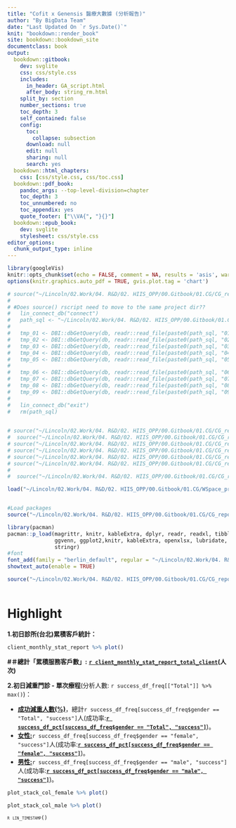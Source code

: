 ```yaml
---
title: "Cofit x Genensis 醫療大數據 (分析報告)"
author: "By BigData Team"
date: "Last Updated On `r Sys.Date()`"
knit: "bookdown::render_book"
site: bookdown::bookdown_site
documentclass: book
output:
  bookdown::gitbook:
    dev: svglite
    css: css/style.css
    includes:
      in_header: GA_script.html
      after_body: string_rm.html
    split_by: section
    number_sections: true
    toc_depth: 3
    self_contained: false
    config:
      toc:
        collapse: subsection
      download: null
      edit: null
      sharing: null
      search: yes
  bookdown::html_chapters:
    css: [css/style.css, css/toc.css]
  bookdown::pdf_book:
    pandoc_args: --top-level-division=chapter
    toc_depth: 3
    toc_unnumbered: no
    toc_appendix: yes
    quote_footer: ["\\VA{", "}{}"]
  bookdown::epub_book:
    dev: svglite
    stylesheet: css/style.css
editor_options: 
  chunk_output_type: inline
---
```


```r
library(googleVis)
knitr::opts_chunk$set(echo = FALSE, comment = NA, results = 'asis', warning = FALSE)
options(knitr.graphics.auto_pdf = TRUE, gvis.plot.tag = 'chart')
```

```r
# source("~/Lincoln/02.Work/04. R&D/02. HIIS_OPP/00.Gitbook/01.CG/CG_report/rscript/lin_function.R")
#   
# #Does source() rscript need to move to the same project dir??
#   lin_connect_db("connect")
#   path_sql <- "~/Lincoln/02.Work/04. R&D/02. HIIS_OPP/00.Gitbook/01.CG/CG_report/sql/"
#   
#   tmp_01 <- DBI::dbGetQuery(db, readr::read_file(paste0(path_sql, "01_profile.sql")))
#   tmp_02 <- DBI::dbGetQuery(db, readr::read_file(paste0(path_sql, "02_inbody.sql")))
#   tmp_03 <- DBI::dbGetQuery(db, readr::read_file(paste0(path_sql, "03_FLC_self_report.sql")))
#   tmp_04 <- DBI::dbGetQuery(db, readr::read_file(paste0(path_sql, "04_non_FLC_self_report.sql")))
#   tmp_05 <- DBI::dbGetQuery(db, readr::read_file(paste0(path_sql, "05_biochem.sql")))
#   
#   tmp_06 <- DBI::dbGetQuery(db, readr::read_file(paste0(path_sql, "06_Diet_day.sql")))
#   tmp_07 <- DBI::dbGetQuery(db, readr::read_file(paste0(path_sql, "07_Diet_meal.sql")))
#   tmp_08 <- DBI::dbGetQuery(db, readr::read_file(paste0(path_sql, "08_3D_scanner.sql")))
#   tmp_09 <- DBI::dbGetQuery(db, readr::read_file(paste0(path_sql, "09_hormone.sql")))
#   
#   lin_connect_db("exit")
#   rm(path_sql)
  
```

```r
# source("~/Lincoln/02.Work/04. R&D/02. HIIS_OPP/00.Gitbook/01.CG/CG_report/rscript/lin_function.R")
#  source("~/Lincoln/02.Work/04. R&D/02. HIIS_OPP/00.Gitbook/01.CG/CG_report/rscript/00-read_clinic_list.R")
# source("~/Lincoln/02.Work/04. R&D/02. HIIS_OPP/00.Gitbook/01.CG/CG_report/rscript/00-data_preprocessing.R")
# source("~/Lincoln/02.Work/04. R&D/02. HIIS_OPP/00.Gitbook/01.CG/CG_report/rscript/01.1-venns.R")
# source("~/Lincoln/02.Work/04. R&D/02. HIIS_OPP/00.Gitbook/01.CG/CG_report/rscript/01.2-global_treatment.R")
# source("~/Lincoln/02.Work/04. R&D/02. HIIS_OPP/00.Gitbook/01.CG/CG_report/rscript/01.3-testosterone_effectiveness.R")
# 
#  source("~/Lincoln/02.Work/04. R&D/02. HIIS_OPP/00.Gitbook/01.CG/CG_report/rscript/00-main_page_stat.R")

```

```r

load("~/Lincoln/02.Work/04. R&D/02. HIIS_OPP/00.Gitbook/01.CG/WSpace_preproc.RData")


#Load packages
source("~/Lincoln/02.Work/04. R&D/02. HIIS_OPP/00.Gitbook/01.CG/CG_report/rscript/lin_function.R")

library(pacman)
pacman::p_load(magrittr, knitr, kableExtra, dplyr, readr, readxl, tibble, showtext, extraInserts,
               ggvenn, ggplot2,knitr, kableExtra, openxlsx, lubridate, cowplot, ggpubr, webshot,
               stringr)
#font
font_add(family = "berlin_default", regular = "~/Lincoln/02.Work/04. R&D/02. HIIS_OPP/00.Gitbook/01.CG/CG_report/data/font/STHeiti Light.ttc")
showtext_auto(enable = TRUE)

source("~/Lincoln/02.Work/04. R&D/02. HIIS_OPP/00.Gitbook/01.CG/CG_report/rscript/00-main_page_stat.R")



```

# Highlight {#index .unnumbered}

**1.初日診所(台北)累積客戶統計：**

```r
client_monthly_stat_report %>% plot()
```

**#＃總計「累積服務客戶數」:** [**`r client_monthly_stat_report_total_client`**]{.underline}**(人次)**

**2.初日減重門診 - 單次療程**(分析人數: `r success_df_freq[["Total"]] %>% max()`)：

-   [**成功減重人數(%)**]{.underline}，總計`r success_df_freq[success_df_freq$gender == "Total", "success"]`人(成功率:[**`r success_df_pct[success_df_freq$gender == "Total", "success"]`**]{.underline})。
-   [**女性:**]{.underline}`r success_df_freq[success_df_freq$gender == "female", "success"]`人(成功率:[**`r success_df_pct[success_df_freq$gender == "female", "success"]`**]{.underline})。
-   [**男性:**]{.underline}`r success_df_freq[success_df_freq$gender == "male", "success"]`人(成功率:[**`r success_df_pct[success_df_freq$gender == "male", "success"]`**]{.underline})。

```r
plot_stack_col_female %>% plot()
```

```r
plot_stack_col_male %>% plot()
```

<!-- Introduction context...(editing) -->

<!-- #### Disclaimer {.unnumbered} -->

<!-- The information in this report is provided ...(editing). -->

[`r lin_timestamp()`]{.smallcaps}
